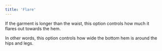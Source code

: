 ```yaml
---
title: 'Flare'
---
```


If the garment is longer than the waist, this option controls how much it flares out towards the hem.

In other words, this option controls how wide the bottom hem is around the hips and legs.
